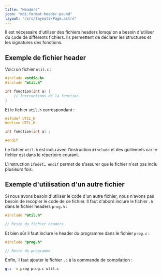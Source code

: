 ```yaml
---
title: "Headers"
icon: "mdi:format-header-pound"
layout: "/src/layouts/Page.astro"
---
```



Il est nécessaire d'utiliser des fichiers headers lorsqu'on a besoin
d'utiliser du code de différents fichiers. Ils permettent de déclarer les
structures et les signatures des fonctions.

## Exemple de fichier header

Voici un fichier `util.c` :

```c
#include <stdio.h>
#include "util.h"

int fonction(int a) {
    // Instructions de la fonction
}
```

Et le fichier `util.h` correspondant :

```c
#ifndef UTIL_H
#define UTIL_H

int fonction(int a) ;

#endif
```

Le fichier `util.h` est inclu avec l'instruction `#include` et des guillemets
car le fichier est dans le répertoire courant.

L'instruction `ifndef… endif` permet de s'assurer que le fichier n'est pas
inclu plusieurs fois.

## Exemple d'utilisation d'un autre fichier

Si nous avons besoin d'utiliser le code d'un autre fichier, nous n'avons pas
besoin de recopier le code de ce fichier. Il faut d'abord inclure le fichier
`.h` dans le fichier headers `prog.h` :

```c
#include "util.h"

// Reste du fichier headers
```

Et bien sûr il faut inclure le header du programme dans le fichier `prog.c` :

    
```c
#include "prog.h"

// Reste du programme
```

Enfin, il faut ajouter le fichier `.c` à la commande de compilation :

```bash
gcc -o prog prog.c util.c
```
